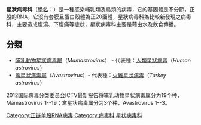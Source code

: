 {{Virusbox
| taxon = Astroviridae
| subdivision =
*[[哺乳動物星狀病毒屬|哺乳動物星狀病毒屬]] ''Mamastrovirus''
*[[禽星狀病毒屬|禽星狀病毒屬]] ''Avastrovirus''
}}
'''星狀病毒科'''（[[學名|學名]]：{{lang|la|''Astroviridae''}}）是一種感染哺乳類及鳥類的病毒，它的基因體是不分節，正股的RNA，它沒有套膜且蛋白殼體為正20面體，星狀病毒科為比較新發現之病毒科，主要造成腹瀉、下腹痛等症狀，星狀病毒科主要是藉由水及飲食傳播。
== 分類 ==
* [[哺乳動物星狀病毒屬|哺乳動物星狀病毒屬]]（''Mamastrovirus''） - 代表種：[[人類星狀病毒|人類星狀病毒]]（''Human astrovirus''）
* [[禽星狀病毒屬|禽星狀病毒屬]]（''Avastrovirus''）- 代表種：[[火雞星狀病毒|火雞星狀病毒]]（''Turkey astrovirus''）

2012国际病毒分类委员会ICTV最新报告将哺乳动物星状病毒属分为19个种，Mamastrovirus 1--19；禽星状病毒属分为3个种，Avastrovirus 1--3。
{{Taxonbar|from=Q752185}}

[[Category:正链单股RNA病毒|Category:正链单股RNA病毒]]
[[Category:病毒科|Category:病毒科]]
[[Category:星状病毒科|]]


{{Virus-stub}}